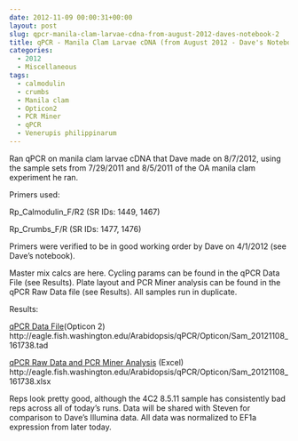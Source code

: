 ```yaml
---
date: 2012-11-09 00:00:31+00:00
layout: post
slug: qpcr-manila-clam-larvae-cdna-from-august-2012-daves-notebook-2
title: qPCR - Manila Clam Larvae cDNA (from August 2012 - Dave's Notebook)
categories:
  - 2012
  - Miscellaneous
tags:
  - calmodulin
  - crumbs
  - Manila clam
  - Opticon2
  - PCR Miner
  - qPCR
  - Venerupis philippinarum
---
```


Ran qPCR on manila clam larvae cDNA that Dave made on 8/7/2012, using the sample sets from 7/29/2011 and 8/5/2011 of the OA manila clam experiment he ran.

Primers used:

Rp_Calmodulin_F/R2 (SR IDs: 1449, 1467)

Rp_Crumbs_F/R (SR IDs: 1477, 1476)

Primers were verified to be in good working order by Dave on 4/1/2012 (see Dave's notebook).

Master mix calcs are here. Cycling params can be found in the qPCR Data File (see Results). Plate layout and PCR Miner analysis can be found in the qPCR Raw Data file (see Results). All samples run in duplicate.

Results:

[qPCR Data File](https://eagle.fish.washington.edu/Arabidopsis/qPCR/Opticon/Sam_20121108_161738.tad)(Opticon 2) http://eagle.fish.washington.edu/Arabidopsis/qPCR/Opticon/Sam_20121108_161738.tad

[qPCR Raw Data and PCR Miner Analysis](https://eagle.fish.washington.edu/Arabidopsis/qPCR/Opticon/Sam_20121108_161738.xlsx) (Excel) http://eagle.fish.washington.edu/Arabidopsis/qPCR/Opticon/Sam_20121108_161738.xlsx

Reps look pretty good, although the 4C2 8.5.11 sample has consistently bad reps across all of today's runs. Data will be shared with Steven for comparison to Dave's Illumina data. All data was normalized to EF1a expression from later today.
